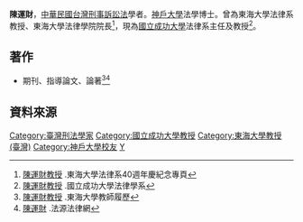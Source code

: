 {{Infobox_Person
| name = 陳運財
|image= 
|box_width= 
| caption= 
|occupation= 法學家
| period = 
|birth_name=
| other_names = 
| Sex = 男
|birth_date=
|birth_place= {{ROC}}
|death_date= 
|death_place= 
| nationality ={{ROC}}
| residence ={{ROC-TW}}
| party = 
| religion =
| spouse = 
| relatives =
|education= [[日本|日本]][[神戶大學|神戶大學]]法學博士
| past = [[東海大學_(台灣)|東海大學]]法律學院教授 <br> [[中華民國最高法院|中華民國最高法院]]學術研究會委員
| work = 《刑事訴訟與正當之法律程序》偵查與人權
| award = 
}}
'''陳運財'''，[[中華民國|中華民國]][[台灣|台灣]][[刑事訴訟法|刑事訴訟法]]學者。[[神戶大學|神戶大學]]法學博士。曾為東海大學法律系教授、東海大學法律學院院長<ref>[https://www.facebook.com/%E6%9D%B1%E6%B5%B7%E5%A4%A7%E5%AD%B8%E6%B3%95%E5%BE%8B%E7%B3%BB40%E9%80%B1%E5%B9%B4%E6%85%B6%E7%B4%80%E5%BF%B5%E5%B0%88%E9%A0%81-101182228126385/videos/%E6%9D%B1%E6%B5%B7%E6%B3%95%E5%BE%8B40%E9%80%B1%E5%B9%B4%E4%BD%BF%E5%BE%92%E8%A1%8C%E5%82%B3%E7%B3%BB%E5%88%97%E9%99%B3%E9%81%8B%E8%B2%A1%E6%95%99%E6%8E%88%E8%A8%AA%E8%AB%87/288481299053818/ 陳運財教授] {{Wayback|url=https://www.facebook.com/%E6%9D%B1%E6%B5%B7%E5%A4%A7%E5%AD%B8%E6%B3%95%E5%BE%8B%E7%B3%BB40%E9%80%B1%E5%B9%B4%E6%85%B6%E7%B4%80%E5%BF%B5%E5%B0%88%E9%A0%81-101182228126385/videos/%E6%9D%B1%E6%B5%B7%E6%B3%95%E5%BE%8B40%E9%80%B1%E5%B9%B4%E4%BD%BF%E5%BE%92%E8%A1%8C%E5%82%B3%E7%B3%BB%E5%88%97%E9%99%B3%E9%81%8B%E8%B2%A1%E6%95%99%E6%8E%88%E8%A8%AA%E8%AB%87/288481299053818/ |date=20220209040345 }}.東海大學法律系40週年慶紀念專頁</ref>，現為[[國立成功大學|國立成功大學]]法律系主任及教授<ref>[https://www.law.ncku.edu.tw/team_detail.asp?nid=7 陳運財教授] {{Wayback|url=https://www.law.ncku.edu.tw/team_detail.asp?nid=7 |date=20220209040549 }}.國立成功大學法律學系</ref>。

== 著作 ==
*期刊、指導論文、論著<ref>[https://resume.thu.edu.tw/portfolio/main/cwt/B07 陳運財教授] {{Wayback|url=https://resume.thu.edu.tw/portfolio/main/cwt/B07 |date=20220209041844 }}.東海大學教師履歷</ref><ref>[https://www.lawbank.com.tw/treatise/author.aspx?AID=609 陳運財] {{Wayback|url=https://www.lawbank.com.tw/treatise/author.aspx?AID=609 |date=20220209040405 }}.法源法律網</ref>

== 資料來源 ==
{{reflist}}

{{DEFAULTSORT:C}}
[[Category:臺灣刑法學家|Category:臺灣刑法學家]]
[[Category:國立成功大學教授|Category:國立成功大學教授]]
[[Category:東海大學教授_(臺灣)|Category:東海大學教授 (臺灣)]]
[[Category:神戶大學校友|Category:神戶大學校友]]
[[Category:陈姓|Y]]